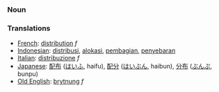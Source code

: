 === Noun ===

=== Translations ===
*[[French]]: [[distribution]] ''f''
*[[Indonesian]]: [[distribusi]], [[alokasi]], [[bagi|pembagian]], [[sebar|penyebaran]]
*[[Italian]]: [[distribuzione]] ''f''
*[[Japanese]]: [[配布]] ([[はいふ]], haifu), [[配分]] ([[はいぶん]], haibun), [[分布]] ([[ぶんぷ]], bunpu)
*[[Old English]]: [[brytnung]] ''f''